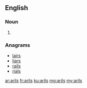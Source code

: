 ==English==

===Noun===
{{head|en}}

# {{plural of|aril}}

===Anagrams===
* [[lairs#English|lairs]]
* [[liars#English|liars]]
* [[rails#English|rails]]
* [[rials#English|rials]]

[[ar:arils]]
[[fr:arils]]
[[ku:arils]]
[[mg:arils]]
[[my:arils]]